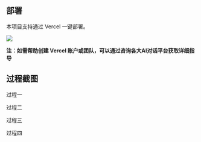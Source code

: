 
## 部署

本项目支持通过 Vercel 一键部署。

[![](https://vercel.com/button)](https://vercel.com/new/clone?repository-url=https%3A%2F%2Fgithub.com%2Fscoful%2Fpocker&env=ACCESS_KEY,GITHUB_TOKEN,HUAWEICLOUD_AK,HUAWEICLOUD_SK,NEXT_PUBLIC_HUAWEICLOUD_USERNAME,HUAWEICLOUD_PASSWORD&envDescription=%E4%B8%8A%E9%9D%A2%E7%9A%84%E7%8E%AF%E5%A2%83%E5%8F%98%E9%87%8F%E8%8E%B7%E5%8F%96%E6%96%B9%E6%B3%95%E8%AF%B7%E7%9C%8B%E2%86%92&envLink=https%3A%2F%2Fpocker-doc.vercel.app%2FquickStart%2FstepTwo&project-name=pocker&repository-name=pocker)

**注：如需帮助创建 Vercel 账户或团队，可以通过咨询各大AI对话平台获取详细指导**

## 过程截图

<div style={{ marginBottom: '20px' }}>
  <p>过程一</p>
  <ZoomableImage src="/oneClickDeploy/1.png" alt="Step 1" width={600} height={400} />
</div>
<div style={{ marginBottom: '20px' }}>
  <p>过程二</p>
  <ZoomableImage src="/oneClickDeploy/2.png" alt="Step 2" width={600} height={400} />
</div>
<div style={{ marginBottom: '20px' }}>
  <p>过程三</p>
  <ZoomableImage src="/oneClickDeploy/3.png" alt="Step 3" width={600} height={400} />
</div>
<div style={{ marginBottom: '20px' }}>
  <p>过程四</p>
  <ZoomableImage src="/oneClickDeploy/4.png" alt="Step 4" width={600} height={400} />
</div>